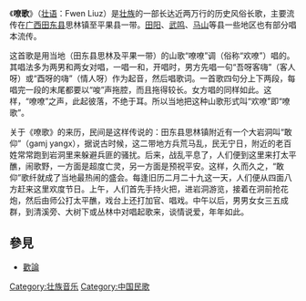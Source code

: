 {{Unreferenced |time=2010-05-05T03:37:58+00:00 }}《'''嘹歌'''》（[[壮语|壮语]]：Fwen Liuz）是[[壮族|壮族]]的一部长达近两万行的历史风俗长歌，主要流传在[[广西|广西]][[田东县|田东县]]思林镇至平果县一带。[[田阳|田阳]]、[[武鸣|武鸣]]、[[马山县|马山]]等县一些地区也有部分唱本流传。

这首歌是用当地（田东县思林及平果一带）的山歌“嘹嘹”调（俗称“欢嘹”）唱的。其唱法多为两男和两女对唱，一唱一和，开唱时，男方先唱一句“吾呀客嗨”（客人呀）或“酉呀的嗨”（情人呀）作为起音，然后唱歌词。一首歌四句分上下两段，每唱完一段的末尾都要以“唆”声拖腔，而且拖得较长。女方唱的同样如此。这样，“嘹嘹”之声，此起彼落，不绝于耳。所以当地把这种山歌形式叫“欢嘹”即“嘹歌”。

关于《嘹歌》的来历，民间是这样传说的：田东县思林镇附近有一个大岩洞叫“敢仰”（gamj yangx），据说古时候，这二带地方兵荒马乱，民无宁日，附近的老百姓常常跑到岩洞里来躲避兵匪的骚扰。后来，战乱平息了，人们便到这里来打太平醮，闹歌野，一方面是超度亡灵，另一方面是预祝平安。这样，久而久之，“敢仰”歌纤就成了当地最热闹的盛会。每逢旧历二月二十九这一天，人们便从四面八方赶来这里欢度节日。上午，人们首先手持火把，进岩洞游览，接着在洞前抢花炮，然后由师公打太平醮，戏台上还打加官、唱戏。中午以后，男男女女三五成群，到清溪旁、大树下或丛林中对唱起歌来，谈情说爱，年年如此。

== 參見 ==
*[[歡論|歡論]]

[[Category:壮族音乐|Category:壮族音乐]]
[[Category:中国民歌|Category:中国民歌]]
